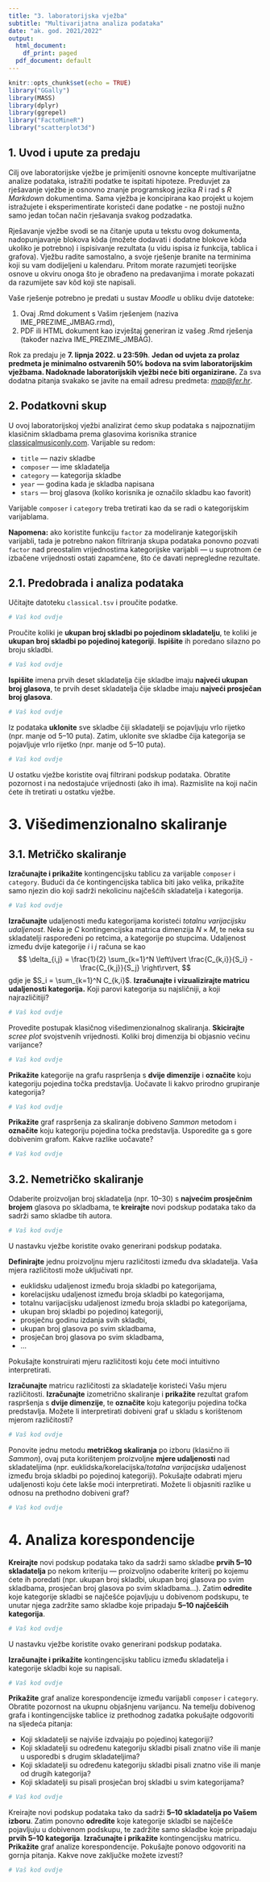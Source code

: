 ```yaml
---
title: "3. laboratorijska vježba"
subtitle: "Multivarijatna analiza podataka"
date: "ak. god. 2021/2022"
output:
  html_document:
    df_print: paged
  pdf_document: default
---
```


```r
knitr::opts_chunk$set(echo = TRUE)
library("GGally")
library(MASS)
library(dplyr)
library(ggrepel)
library("FactoMineR")
library("scatterplot3d")
```

## 1. Uvod i upute za predaju

Cilj ove laboratorijske vježbe je primijeniti osnovne koncepte multivarijatne analize podataka, istražiti podatke te ispitati hipoteze. Preduvjet za rješavanje vježbe je osnovno znanje programskog jezika *R* i rad s *R Markdown* dokumentima. Sama vježba je koncipirana kao projekt u kojem istražujete i eksperimentirate koristeći dane podatke - ne postoji nužno samo jedan točan način rješavanja svakog podzadatka.

Rješavanje vježbe svodi se na čitanje uputa u tekstu ovog dokumenta, nadopunjavanje blokova kôda (možete dodavati i dodatne blokove kôda ukoliko je potrebno) i ispisivanje rezultata (u vidu ispisa iz funkcija, tablica i grafova). Vježbu radite samostalno, a svoje rješenje branite na terminima koji su vam dodijeljeni u kalendaru. Pritom morate razumjeti teorijske osnove u okviru onoga što je obrađeno na predavanjima i morate pokazati da razumijete sav kôd koji ste napisali.

Vaše rješenje potrebno je predati u sustav *Moodle* u obliku dvije datoteke:

1.  Ovaj .Rmd dokument s Vašim rješenjem (naziva IME_PREZIME_JMBAG.rmd),\
2.  PDF ili HTML dokument kao izvještaj generiran iz vašeg .Rmd rješenja (također naziva IME_PREZIME_JMBAG).

Rok za predaju je **7. lipnja 2022. u 23:59h**. **Jedan od uvjeta za prolaz predmeta je minimalno ostvarenih 50% bodova na svim laboratorijskim vježbama. Nadoknade laboratorijskih vježbi neće biti organizirane.** Za sva dodatna pitanja svakako se javite na email adresu predmeta: [*map\@fer.hr*](mailto:map@fer.hr){.email}.

## 2. Podatkovni skup

U ovoj laboratorijskoj vježbi analizirat ćemo skup podataka s najpoznatijim klasičnim skladbama prema glasovima korisnika stranice [classicalmusiconly.com](https://classicalmusiconly.com/). Varijable su redom:

-   `title` --- naziv skladbe
-   `composer` --- ime skladatelja
-   `category` --- kategorija skladbe
-   `year` --- godina kada je skladba napisana
-   `stars` --- broj glasova (koliko korisnika je označilo skladbu kao favorit)

Varijable `composer` i `category` treba tretirati kao da se radi o kategorijskim varijablama.

**Napomena:** ako koristite funkciju `factor` za modeliranje kategorijskih varijabli, tada je potrebno nakon filtriranja skupa podataka ponovno pozvati `factor` nad preostalim vrijednostima kategorijske varijabli --- u suprotnom će izbačene vrijednosti ostati zapamćene, što će davati nepregledne rezultate.

## 2.1. Predobrada i analiza podataka

Učitajte datoteku `classical.tsv` i proučite podatke.

```r
# Vaš kod ovdje
```

Proučite koliki je **ukupan broj skladbi po pojedinom skladatelju**, te koliki je **ukupan broj skladbi po pojedinoj kategoriji**. **Ispišite** ih poredano silazno po broju skladbi.

```r
# Vaš kod ovdje
```

**Ispišite** imena prvih deset skladatelja čije skladbe imaju **najveći ukupan broj glasova**, te prvih deset skladatelja čije skladbe imaju **najveći prosječan broj glasova**.

```r
# Vaš kod ovdje
```

Iz podataka **uklonite** sve skladbe čiji skladatelji se pojavljuju vrlo rijetko (npr. manje od 5--10 puta). Zatim, uklonite sve skladbe čija kategorija se pojavljuje vrlo rijetko (npr. manje od 5--10 puta).

```r
# Vaš kod ovdje
```

U ostatku vježbe koristite ovaj filtrirani podskup podataka.
Obratite pozornost i na nedostajuće vrijednosti (ako ih ima). Razmislite na koji način ćete ih tretirati u ostatku vježbe.

# 3. Višedimenzionalno skaliranje

## 3.1. Metričko skaliranje

**Izračunajte i prikažite** kontingencijsku tablicu za varijable `composer` i `category`.
Budući da će kontingencijska tablica biti jako velika, prikažite samo njezin dio koji sadrži nekolicinu najčešćih skladatelja i kategorija.

```r
# Vaš kod ovdje
```

**Izračunajte** udaljenosti među kategorijama koristeći *totalnu varijacijsku udaljenost*. Neka je $C$ kontingencijska matrica dimenzija $N \times M$, te neka su skladatelji raspoređeni po retcima, a kategorije po stupcima. Udaljenost između dvije kategorije $i$ i $j$ računa se kao
$$
\delta_{i,j} = \frac{1}{2} \sum_{k=1}^N \left\lvert \frac{C_{k,i}}{S_i} - \frac{C_{k,j}}{S_j} \right\rvert,
$$
gdje je $S_i = \sum_{k=1}^N C_{k,i}$. **Izračunajte i vizualizirajte matricu udaljenosti kategorija.** Koji parovi kategorija su najsličniji, a koji najrazličitiji?

```r
# Vaš kod ovdje
```

Provedite postupak klasičnog višedimenzionalnog skaliranja. **Skicirajte** *scree plot* svojstvenih vrijednosti. Koliki broj dimenzija bi objasnio većinu varijance?

```r
# Vaš kod ovdje
```

**Prikažite** kategorije na grafu raspršenja s **dvije dimenzije** i **označite** koju kategoriju pojedina točka predstavlja. Uočavate li kakvo prirodno grupiranje kategorija?

```r
# Vaš kod ovdje
```

**Prikažite** graf raspršenja za skaliranje dobiveno *Sammon* metodom i **označite** koju kategoriju pojedina točka predstavlja. Usporedite ga s gore dobivenim grafom. Kakve razlike uočavate?

```r
# Vaš kod ovdje
```

## 3.2. Nemetričko skaliranje

Odaberite proizvoljan broj skladatelja (npr. 10--30) s **najvećim prosječnim brojem** glasova po skladbama, te **kreirajte** novi podskup podataka tako da sadrži samo skladbe tih autora.

```r
# Vaš kod ovdje
```

U nastavku vježbe koristite ovako generirani podskup podataka.

**Definirajte** jednu proizvoljnu mjeru različitosti između dva skladatelja. Vaša mjera različitosti može uključivati npr.

-   euklidsku udaljenost između broja skladbi po kategorijama,
-   korelacijsku udaljenost između broja skladbi po kategorijama,
-   totalnu varijacijsku udaljenost između broja skladbi po kategorijama,
-   ukupan broj skladbi po pojedinoj kategoriji,
-   prosječnu godinu izdanja svih skladbi,
-   ukupan broj glasova po svim skladbama,
-   prosječan broj glasova po svim skladbama,
-   ...

Pokušajte konstruirati mjeru različitosti koju ćete moći intuitivno interpretirati.

**Izračunajte** matricu različitosti za skladatelje koristeći Vašu mjeru različitosti. **Izračunajte** izometrično skaliranje i **prikažite** rezultat grafom raspršenja s **dvije dimenzije**, te **označite** koju kategoriju pojedina točka predstavlja. Možete li interpretirati dobiveni graf u skladu s korištenom mjerom različitosti?

```r
# Vaš kod ovdje
```

Ponovite jednu metodu **metričkog skaliranja** po izboru (klasično ili *Sammon*), ovaj puta korištenjem proizvoljne **mjere udaljenosti** nad skladateljima (npr. euklidska/korelacijska/*totalna varijacijska* udaljenost između broja skladbi po pojedinoj kategoriji). Pokušajte odabrati mjeru udaljenosti koju ćete lakše moći interpretirati. Možete li objasniti razlike u odnosu na prethodno dobiveni graf?

```r
# Vaš kod ovdje
```

# 4. Analiza korespondencije

**Kreirajte** novi podskup podataka tako da sadrži samo skladbe **prvih 5--10 skladatelja** po nekom kriteriju --- proizvoljno odaberite kriterij po kojemu ćete ih poredati (npr. ukupan broj skladbi, ukupan broj glasova po svim skladbama, prosječan broj glasova po svim skladbama...). Zatim **odredite** koje kategorije skladbi se najčešće pojavljuju u dobivenom podskupu, te unutar njega zadržite samo skladbe koje pripadaju **5--10 najčešćih kategorija**.

```r
# Vaš kod ovdje
```

U nastavku vježbe koristite ovako generirani podskup podataka.

**Izračunajte i prikažite** kontingencijsku tablicu između skladatelja i kategorije skladbi koje su napisali.

```r
# Vaš kod ovdje
```

**Prikažite** graf analize korespondencije između varijabli `composer` i `category`. Obratite pozornost na ukupnu objašnjenu varijancu. Na temelju dobivenog grafa i kontingencijske tablice iz prethodnog zadatka pokušajte odgovoriti na sljedeća pitanja:

-   Koji skladatelji se najviše izdvajaju po pojedinoj kategoriji?
-   Koji skladatelji su određenu kategoriju skladbi pisali znatno više ili manje u usporedbi s drugim skladateljima?
-   Koji skladatelji su određenu kategoriju skladbi pisali znatno više ili manje od drugih kategorija?
-   Koji skladatelji su pisali prosječan broj skladbi u svim kategorijama?

```r
# Vaš kod ovdje
```

Kreirajte novi podskup podataka tako da sadrži **5--10 skladatelja po Vašem izboru**. Zatim ponovno **odredite** koje kategorije skladbi se najčešće pojavljuju u dobivenom podskupu, te zadržite samo skladbe koje pripadaju **prvih 5--10 kategorija**.  **Izračunajte i prikažite** kontingencijsku matricu. **Prikažite** graf analize korespondencije. Pokušajte ponovo odgovoriti na gornja pitanja. Kakve nove zaključke možete izvesti?

```r
# Vaš kod ovdje
```
